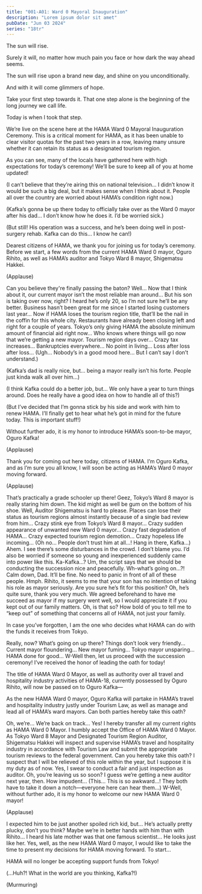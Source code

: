 ```yaml
---
title: "001-A01: Ward 0 Mayoral Inauguration"
description: "Lorem ipsum dolor sit amet"
pubDate: "Jun 03 2024"
series: "18tr"
---
```



<Narration>
The sun will rise.

Surely it will, no matter how much pain you face or how dark the way ahead seems.

The sun will rise upon a brand new day, and shine on you unconditionally.

And with it will come glimmers of hope.

Take your first step towards it. That one step alone is the beginning of the long journey we call life.

Today is when I took that step.
</Narration>

<Location name="Ceremony Grounds" />

<Bubble character="News Reporter">
We’re live on the scene here at the HAMA Ward 0 Mayoral Inauguration Ceremony. This is a critical moment for HAMA, as it has been unable to clear visitor quotas for the past two years in a row, leaving many unsure whether it can retain its status as a designated tourism region.

As you can see, many of the locals have gathered here with high expectations for today’s ceremony! We’ll be sure to keep all of you at home updated!
</Bubble>

<Bubble mc>
(I can’t believe that they’re airing this on national television… I didn’t know it would be such a big deal, but it makes sense when I think about it. People all over the country are worried about HAMA’s condition right now.)

(Kafka’s gonna be up there today to officially take over as the Ward 0 mayor after his dad… I don’t know how he does it. I’d be worried sick.)

(But still! His operation was a success, and he’s been doing well in post-surgery rehab. Kafka can do this… I know he can!)
</Bubble>

<Bubble character="Presenter">
Dearest citizens of HAMA, we thank you for joining us for today’s ceremony. Before we start, a few words from the current HAMA Ward 0 mayor, Oguro Rihito, as well as HAMA’s auditor and Tokyo Ward 8 mayor, Shigematsu Hakkei.
</Bubble>

(Applause)

<Bubble character="HAMA Citizen A">
Can you believe they're finally passing the baton? Well… Now that I think about it, our current mayor isn’t the most reliable man around…
</Bubble>

<Bubble character="HAMA Citizen B">
But his son is taking over now, right? I heard he’s only 20, so I’m not sure he’ll be any better.
</Bubble>

<Bubble character="HAMA Citizen C">
Business hasn’t been great for me since I started losing customers last year… Now if HAMA loses the tourism region title, that’ll be the nail in the coffin for this whole city. Restaurants have already been closing left and right for a couple of years.
</Bubble>

<Bubble character="HAMA Citizen A">
Tokyo’s only giving HAMA the absolute minimum amount of financial aid right now… Who knows where things will go now that we’re getting a new mayor.
</Bubble>

<Bubble character="HAMA Citizen D">
Tourism region days over… Crazy tax increases… Bankruptcies everywhere… No point in living… Loss after loss after loss…
</Bubble>

<Bubble mc>
(Ugh… Nobody’s in a good mood here… But I can’t say I don’t understand.)

(Kafka’s dad is really nice, but… being a mayor really isn’t his forte. People just kinda walk all over him…)

(I think Kafka could do a better job, but… We only have a year to turn things around. Does he really have a good idea on how to handle all of this?)

(But I’ve decided that I’m gonna stick by his side and work with him to renew HAMA. I’ll finally get to hear what he’s got in mind for the future today. This is important stuff!)
</Bubble>

<Bubble character="Presenter">
Without further ado, it is my honor to introduce HAMA’s soon-to-be mayor, Oguro Kafka!
</Bubble>

(Applause)

<Bubble character="Kafka">
Thank you for coming out here today, citizens of HAMA. I’m Oguro Kafka, and as I’m sure you all know, I will soon be acting as HAMA’s Ward 0 mayor moving forward.
</Bubble>

(Applause)

<Bubble character="HAMA Citizen C">
That’s practically a grade schooler up there! Geez, Tokyo’s Ward 8 mayor is really staring him down. The kid might as well be gum on the bottom of his shoe.
</Bubble>

<Bubble character="HAMA Citizen B">
Well, Auditor Shigematsu is hard to please. Places can lose their status as tourism regions almost instantly because of a single bad review from him…
</Bubble>

<Bubble character="HAMA Citizen D">
Crazy stink eye from Tokyo’s Ward 8 mayor… Crazy sudden appearance of unwanted new Ward 0 mayor… Crazy fast degradation of HAMA… Crazy expected tourism region demotion… Crazy hopeless life incoming…
</Bubble>

<Bubble mc>
(Oh no… People don’t trust him at all…! Hang in there, Kafka…)
</Bubble>

<Bubble character="Kafka">
Ahem. I see there’s some disturbances in the crowd. I don’t blame you. I’d also be worried if someone so young and inexperienced suddenly came into power like this.
</Bubble>

<Bubble character="Rihito">
Ka-Kafka…? Um, the script says that we should be conducting the succession nice and peacefully. Wh-what’s going on…?!
</Bubble>

<Bubble character="Kafka">
Calm down, Dad. It’ll be fine. No need to panic in front of all of these people.
</Bubble>

<Bubble character="Hakkei">
Hmph. Rihito, it seems to me that your son has no intention of taking his role as mayor seriously. Are you sure he’s fit for this position?
</Bubble>

<Bubble character="Kafka">
Oh, he’s quite sure, thank you very much. We agreed beforehand to have me succeed as mayor if my surgery went well, so I would appreciate it if you kept out of our family matters.
</Bubble>

<Bubble character="Hakkei">
Oh, is that so? How bold of you to tell me to “keep out” of something that concerns all of HAMA, not just your family.

In case you’ve forgotten, I am the one who decides what HAMA can do with the funds it receives from Tokyo.
</Bubble>

<Bubble character="Kafka">
Really, now?
</Bubble>

<Bubble character="HAMA Citizen A">
What’s going on up there? Things don’t look very friendly…
</Bubble>

<Bubble character="HAMA Citizen C">
Current mayor floundering… New mayor fuming… Tokyo mayor unsparing… HAMA done for good…
</Bubble>

<Bubble character="Presenter">
W-Well then, let us proceed with the succession ceremony! I’ve received the honor of leading the oath for today!

The title of HAMA Ward 0 Mayor, as well as authority over all travel and hospitality industry activities of HAMA-18, currently possessed by Oguro Rihito, will now be passed on to Oguro Kafka—

As the new HAMA Ward 0 mayor, Oguro Kafka will partake in HAMA’s travel and hospitality industry justly under Tourism Law, as well as manage and lead all of HAMA’s ward mayors. Can both parties hereby take this oath?
</Bubble>

<Bubble character="Rihito">
Oh, we’re… We’re back on track… Yes! I hereby transfer all my current rights as HAMA Ward 0 Mayor.
</Bubble>

<Bubble character="Kafka">
I humbly accept the Office of HAMA Ward 0 Mayor.
</Bubble>

<Bubble character="Presenter">
As Tokyo Ward 8 Mayor and Designated Tourism Region Auditor, Shigematsu Hakkei will inspect and supervise HAMA’s travel and hospitality industry in accordance with Tourism Law and submit the appropriate tourism reviews to the federal government. Can you hereby take this oath?
</Bubble>

<Bubble character="Hakkei">
I suspect that I will be relieved of this role within the year, but I suppose it is my duty as of now. Yes, I swear to conduct a fair and just inspection as auditor.
</Bubble>

<Bubble character="Kafka">
Oh, you’re leaving us so soon? I guess we’re getting a new auditor next year, then.
</Bubble>

<Bubble character="Hakkei">
How impudent…
</Bubble>

<Bubble mc>
(This… This is so awkward…! They both have to take it down a notch—everyone here can hear them…)
</Bubble>

<Bubble character="Presenter">
W-Well, without further ado, it is my honor to welcome our new HAMA Ward 0 mayor!
</Bubble>

(Applause)

<Bubble character="HAMA Citizen B">
I expected him to be just another spoiled rich kid, but… He’s actually pretty plucky, don’t you think?
</Bubble>

<Bubble character="HAMA Citizen A">
Maybe we’re in better hands with him than with Rihito…
</Bubble>

<Bubble character="HAMA Citizen B">
I heard his late mother was that one famous scientist… He looks just like her.
</Bubble>

<Bubble character="Kafka">
Yes, well, as the new HAMA Ward 0 mayor, I would like to take the time to present my decisions for HAMA moving forward. To start…

HAMA will no longer be accepting support funds from Tokyo!
</Bubble>

<Bubble mc>
(...Huh?! What in the world are you thinking, Kafka?!)
</Bubble>

(Murmuring)
